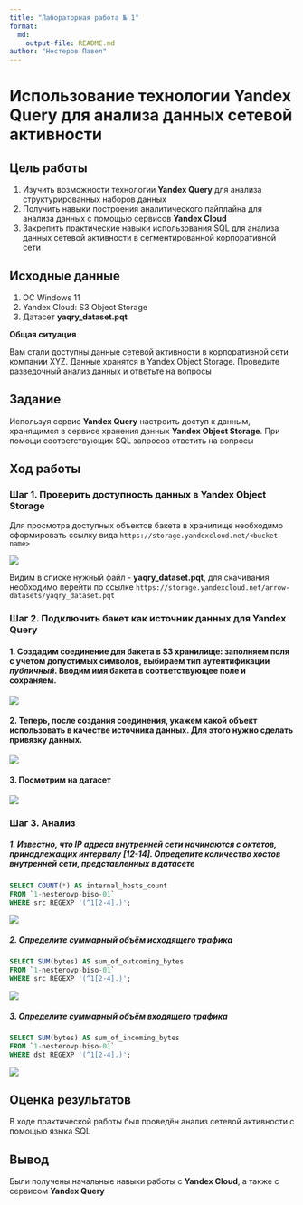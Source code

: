 ```yaml
---
title: "Лабораторная работа № 1"
format: 
  md:
    output-file: README.md
author: "Нестеров Павел"
---
```


# Использование технологии Yandex Query для анализа данных сетевой активности

## Цель работы

1.  Изучить возможности технологии **Yandex Query** для анализа структурированных наборов данных
2.  Получить навыки построения аналитического пайплайна для анализа данных с помощью сервисов **Yandex Cloud**
3.  Закрепить практические навыки использования SQL для анализа данных сетевой активности в сегментированной корпоративной сети

## Исходные данные

1.  ОС Windows 11
2.  Yandex Cloud: S3 Object Storage
3.  Датасет **yaqry_dataset.pqt**

**Общая ситуация**

Вам стали доступны данные сетевой активности в корпоративной сети компании XYZ. Данные хранятся в Yandex Object Storage. Проведите разведочный анализ данных и ответьте на вопросы

## Задание

Используя сервис **Yandex Query** настроить доступ к данным, хранящимся в сервисе хранения данных **Yandex Object Storage**. При помощи соответствующих SQL запросов ответить на вопросы

## Ход работы

### Шаг 1. Проверить доступность данных в **Yandex Object Storage**

Для просмотра доступных объектов бакета в хранилище необходимо сформировать ссылку вида `https://storage.yandexcloud.net/<bucket-name>`

![](screenshots/1.jpg)

Видим в списке нужный файл - **yaqry_dataset.pqt**, для скачивания необходимо перейти по ссылке `https://storage.yandexcloud.net/arrow-datasets/yaqry_dataset.pqt`

### Шаг 2. Подключить бакет как источник данных для **Yandex Query**

#### 1.  Создадим соединение для бакета в S3 хранилище: заполняем поля с учетом допустимых символов, выбираем тип аутентификации _публичный_. Вводим имя бакета в соответствующее поле и сохраняем.

  ![](screenshots/2.jpg)

#### 2.  Теперь, после создания соединения, укажем какой объект использовать в качестве источника данных. Для этого нужно сделать привязку данных.

  ![](screenshots/3.jpg)

#### 3.  Посмотрим на датасет

  ![](screenshots/4.jpg)

### Шаг 3. Анализ

##### 1. Известно, что IP адреса внутренней сети начинаются с октетов, принадлежащих интервалу [12-14]. Определите количество хостов внутренней сети, представленных в датасете

```SQL
SELECT COUNT(*) AS internal_hosts_count
FROM `1-nesterovp-biso-01`
WHERE src REGEXP '(^1[2-4].)';
```

![](screenshots/5.jpg)

##### 2. Определите суммарный объём исходящего трафика

```SQL
SELECT SUM(bytes) AS sum_of_outcoming_bytes
FROM `1-nesterovp-biso-01`
WHERE src REGEXP '(^1[2-4].)';
```

![](screenshots/6.jpg)

##### 3. Определите суммарный объём входящего трафика

```SQL
SELECT SUM(bytes) AS sum_of_incoming_bytes
FROM `1-nesterovp-biso-01`
WHERE dst REGEXP '(^1[2-4].)';
```

![](screenshots/7.jpg)

## Оценка результатов

В ходе практической работы был проведён анализ сетевой активности с помощью языка SQL

## Вывод

Были получены начальные навыки работы с **Yandex Cloud**, а также с сервисом **Yandex Query**